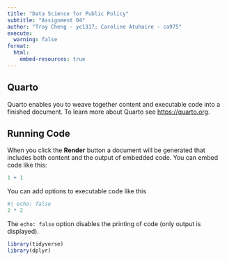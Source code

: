 ```yaml
---
title: "Data Science for Public Policy"
subtitle: "Assignment 04"
author: "Troy Cheng - yc1317; Caroline Atuhaire - ca975"
execute:
  warning: false
format:
  html:
    embed-resources: true
---
```


## Quarto

Quarto enables you to weave together content and executable code into a finished document. To learn more about Quarto see <https://quarto.org>.

## Running Code

When you click the **Render** button a document will be generated that includes both content and the output of embedded code. You can embed code like this:

```r
1 + 1
```

You can add options to executable code like this

```r
#| echo: false
2 * 2
```

The `echo: false` option disables the printing of code (only output is displayed).
```r
library(tidyverse)
library(dplyr)
```